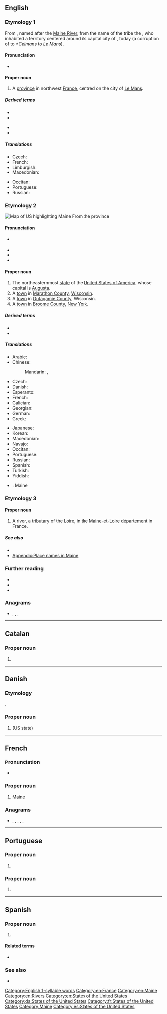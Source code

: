 {{also|maine|máine|mâine}}
==English==
{{wikipedia|dab=Maine (disambiguation)|Maine}}

===Etymology 1===
{{wikipedia|Maine (province)}}
From {{der|en|fr|Maine}}, named after the [[w:Maine (river)|Maine River]], from the name of the {{etyl|cel-gau|en}} tribe the {{m|fr|aulerci cenomanni}}, who inhabited a territory centered around its capital city of {{m|fr|Vindinon||white place}}, today {{m|fr|le Mans}} (a corruption of {{m|fro|Cenomannis}} to ''*Celmans'' to ''Le Mans'').

====Pronunciation====
* {{IPA|/mɛːn/|lang=en}}

====Proper noun====
{{en-proper noun}}

# A [[province]] in northwest [[France]], centred on the city of [[Le Mans]].

=====Derived terms=====
{{der-top}}
* {{l|en|Bas-Maine}}
* {{l|en|Haut-Maine}}
{{der-mid}}
* {{l|en|Mainiot}}
* {{l|en|Mainiote}}
{{der-bottom}}

=====Translations=====
{{trans-top|province in France}}
* Czech: {{t+|cs|Maine}}
* French: {{t+|fr|Maine|m}}
* Limburgish: {{t|li|Meen}}
* Macedonian: {{t|mk|Мен|m|tr=Men}}
{{trans-mid}}
* Occitan: {{t+|oc|Maine|m}}
* Portuguese: {{t+|pt|Maine|f}}
* Russian: {{t+|ru|Мен|m}}
{{trans-bottom}}

===Etymology 2===
{{wikipedia|Maine|Maine (US state)}}
[[Image:Map of USA highlighting Maine.png|thumb|right|Map of US highlighting Maine]]
From the {{etyl|fr|en}} province

====Pronunciation====
* {{a|UK|US}} {{IPA|/meɪn/|lang=en}}
* {{audio|en-us-Maine.ogg|Audio (US)|lang=en}}
* {{rhymes|eɪn|lang=en}}
* {{homophones|lang=en|main|mane}}

====Proper noun====
{{en-proper noun}}

# The northeasternmost [[state]] of the [[United States of America]], whose capital is [[Augusta]].
# A [[town]] in [[Marathon County]], [[Wisconsin]].
# A [[town]] in [[Outagamie County]], Wisconsin.
# A [[town]] in [[Broome County]], [[New York]].

=====Derived terms=====
* {{l|en|Mainer}}
* {{l|en|ME}}

=====Translations=====
{{trans-top|US State}}
* Arabic: {{t|ar|مِين|m}}
* Chinese:
*: Mandarin: {{t+|cmn|緬因州|sc=Hani}}, {{t+|cmn|缅因州|tr=Miǎnyīn-zhōu|sc=Hani}}
* Czech: {{t+|cs|Maine}}
* Danish: {{t|da|Maine}}
* Esperanto: {{t|eo|Majno}}
* French: {{t+|fr|Maine|m}}
* Galician: {{t+|gl|Maine|m}}
* Georgian: {{t|ka|მენი|sc=Geor}}
* German: {{t+|de|Maine|n}} {{qualifier|[[US-Bundesstaat]]}}
* Greek: {{t+|el|Μέιν|n}}
{{trans-mid}}
* Japanese: {{t|ja|メイン州|tr=Mein-shū}}
* Korean: {{t|ko|메인 주|tr=Mein-chu|sc=Hang}}
* Macedonian: {{t|mk|Мејн|m|tr=Mejn}}
* Navajo: {{t|nv|Méíin hahoodzo}}
* Occitan: {{t+|oc|Maine|m}}
* Portuguese: {{t+|pt|Maine|m}}
* Russian: {{t+|ru|Мэн|m}}
* Spanish: {{t+|es|Maine}}
* Turkish: {{t|tr|Maine}}
* Yiddish: {{t|yi|מעין}}
{{trans-bottom}}

{{checktrans-top}}
* {{ttbc|es}}: Maine
{{trans-mid}}
{{trans-bottom}}

===Etymology 3===
{{wikipedia|Maine (river)}}

====Proper noun====
{{en-proper noun}}

# A river, a [[tributary]] of the [[Loire]], in the [[Maine-et-Loire]] [[département]] in France.

=====See also=====
* {{l|en|Maine-et-Loire}}
* [[Appendix:Place names in Maine]]

===Further reading===
* {{pedialite|Maine, Marathon County, Wisconsin}}
* {{pedialite|Maine, Outagamie County, Wisconsin}}
* {{pedialite|Maine, New York}}

===Anagrams===
* {{l|en|amine}}, {{l|en|anime}}, {{l|en|animé}}, {{l|en|minae}}

[[Category:English 1-syllable words]]
[[Category:en:France]]
[[Category:en:Maine]]
[[Category:en:Rivers]]
[[Category:en:States of the United States]]

----

==Catalan==

===Proper noun===
{{ca-proper noun}}

# {{l|en|Maine}}

----

==Danish==
{{wikipedia|lang=da}}

===Etymology===
{{borrowing|da|en|Maine}}.

===Proper noun===
{{head|da|proper noun|genitive|Maines}}

# {{l|en|Maine}} (US state)

[[Category:da:States of the United States]]

----

==French==

===Pronunciation===
* {{audio|Fr-Maine.oga|Audio|lang=fr}}

===Proper noun===
{{fr-proper noun}}

# [[Maine#English|Maine]]

===Anagrams===
* {{l|fr|anime}}, {{l|fr|animé}}, {{l|fr|en ami}}, {{l|fr|manie}}, {{l|fr|manié}}, {{l|fr|menai}}

[[Category:fr:States of the United States]]

----

==Portuguese==

===Proper noun===
{{pt-proper noun|f}}

# {{place|pt|province|c/France|t1=Maine}}

===Proper noun===
{{pt-proper noun|m}}

# {{place|pt|state|c/United States|t1=Maine}}

----

==Spanish==

===Proper noun===
{{es-proper noun}}

# {{l|en|Maine}}

====Related terms====
* {{l|es|mainés}}

===See also===
* {{pedialite|lang=es}}

[[Category:Maine]]

[[Category:es:States of the United States]]